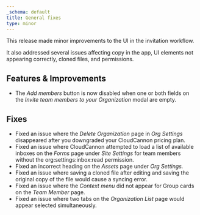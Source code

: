 ```yaml
---
_schema: default
title: General fixes
type: minor
---
```

This release made minor improvements to the UI in the invitation workflow.

It also addressed several issues affecting copy in the app, UI elements not appearing correctly, cloned files, and permissions.

## Features & Improvements

* The *Add members* button is now disabled when one or both fields on the *Invite team members to your Organization* modal are empty.

## Fixes

* Fixed an issue where the *Delete Organization* page in *Org Settings* disappeared after you downgraded your CloudCannon pricing plan.
* Fixed an issue where CloudCannon attempted to load a list of available inboxes on the *Forms* page under *Site Settings* for team members without the org:settings:inbox:read permission.
* Fixed an incorrect heading on the *Assets* page under *Org Settings.*
* Fixed an issue where saving a cloned file after editing and saving the original copy of the file would cause a syncing error.
* Fixed an issue where the *Context menu* did not appear for Group cards on the *Team Member* page.
* Fixed an issue where two tabs on the *Organization List* page would appear selected simultaneously.